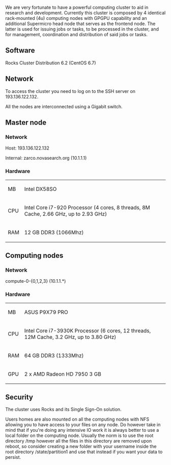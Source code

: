 We are very fortunate to have a powerful computing cluster to aid in research and development. Currently this cluster is composed by 4 identical rack-mounted (4u) computing nodes with GPGPU capability and an additional Supermicro head node that serves as the frontend node. The latter is used for issuing jobs or tasks, to be processed in the cluster, and for management, coordination and distribution of said jobs or tasks.

== Software ==

Rocks Cluster Distribution 6.2 (CentOS 6.7)

== Network ==

To access the cluster you need to log on to the SSH server on 193.136.122.132.

All the nodes are interconnected using a Gigabit switch.

== Master node ==

=== Network ===

Host: 193.136.122.132

Internal: zarco.novasearch.org (10.1.1.1)

=== Hardware ===

{| class="wikitable"
| MB
| Intel DX58SO
|-
| CPU
| Intel Core i7-920 Processor (4 cores, 8 threads, 8M Cache, 2.66 GHz, up to 2.93 GHz)
|-
| RAM
| 12 GB DDR3 (1066Mhz)
|}

== Computing nodes ==

=== Network ===

compute-0-{0,1,2,3} (10.1.1.*)

=== Hardware ===

{| class="wikitable"
| MB
| ASUS P9X79 PRO
|-
| CPU
| Intel Core i7-3930K Processor (6 cores, 12 threads, 12M Cache, 3.2 GHz, up to 3.80 GHz)
|-
| RAM
| 64 GB DDR3 (1333Mhz)
|-
| GPU
| 2 x AMD Radeon HD 7950 3 GB
|}

== Security ==

The cluster uses Rocks and its Single Sign-On solution.

Users homes are also mounted on all the computing nodes with NFS allowing you to have access to your files on any node. Do however take in mind that if you're doing any intensive IO work it is always better to use a local folder on the computing node. Usually the norm is to use the root directory /tmp however all the files in this directory are removed upon reboot, so consider creating a new folder with your username inside the root directory /state/partition1 and use that instead if you want your data to persist.